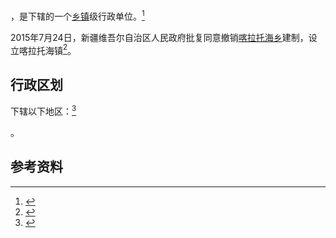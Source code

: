 {{中国乡级行政区|65/40/27/206/000}}

'''{{PAGENAMEBASE}}'''，是{{PRC admin/fullname|65/40/27/206/000|3}}下辖的一个[[乡镇|乡镇]]级行政单位。<ref>{{PRC admin/ref sgc|{{PRC admin/parent|65/40/27/206/000}}}}</ref>

2015年7月24日，新疆维吾尔自治区人民政府批复同意撤销[[喀拉托海乡|喀拉托海乡]]建制，设立喀拉托海镇<ref>{{Cite web |url=http://www.xjmca.gov.cn/xzqhtzgg/28391.jhtml |title=新疆维吾尔自治区人民政府关于同意特克斯县喀拉托海乡撤乡设镇的批复（新政函〔2015〕180号） |access-date=2017-09-20 |archive-url=https://web.archive.org/web/20170921095316/http://www.xjmca.gov.cn/xzqhtzgg/28391.jhtml |archive-date=2017-09-21 |dead-url=yes }}</ref>。

== 行政区划 ==

{{PAGENAMEBASE}}下辖以下地区：<ref>{{PRC admin/ref sgc|65/40/27/206/000}}</ref>

{{PRC admin/children|65/40/27/206/000}}。

== 参考资料 ==

{{reflist}}

{{行政区划小作品}}
{{PRC admin/navcat|65/40/27/206/000}}